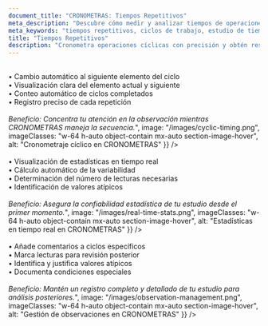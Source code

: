 ```yaml
---
document_title: "CRONOMETRAS: Tiempos Repetitivos"
meta_description: "Descubre cómo medir y analizar tiempos de operaciones cíclicas con el módulo de tiempos repetitivos de CRONOMETRAS."
meta_keywords: "tiempos repetitivos, ciclos de trabajo, estudio de tiempos, cronometraje industrial"
title: "Tiempos Repetitivos"
description: "Cronometra operaciones cíclicas con precisión y obtén resultados estadísticamente confiables."
---
```


<Section
  section={{
    title: "Cronometraje Cíclico Automatizado",
    content: "Optimiza la medición de operaciones repetitivas:<br/><br/>• Cambio automático al siguiente elemento del ciclo<br/>• Visualización clara del elemento actual y siguiente<br/>• Conteo automático de ciclos completados<br/>• Registro preciso de cada repetición<br/><br/><i>Beneficio: Concentra tu atención en la observación mientras CRONOMETRAS maneja la secuencia.</i>",
    image: "/images/cyclic-timing.png",
    imageClasses: "w-64 h-auto object-contain mx-auto section-image-hover",
    alt: "Cronometraje cíclico en CRONOMETRAS"
  }}
/>

<Section
  section={{
    title: "Análisis Estadístico en Tiempo Real",
    content: "Monitorea la calidad de tu estudio mientras lo realizas:<br/><br/>• Visualización de estadísticas en tiempo real<br/>• Cálculo automático de la variabilidad<br/>• Determinación del número de lecturas necesarias<br/>• Identificación de valores atípicos<br/><br/><i>Beneficio: Asegura la confiabilidad estadística de tu estudio desde el primer momento.</i>",
    image: "/images/real-time-stats.png",
    imageClasses: "w-64 h-auto object-contain mx-auto section-image-hover",
    alt: "Estadísticas en tiempo real en CRONOMETRAS"
  }}
/>

<Section
  section={{
    title: "Gestión de Observaciones",
    content: "Mantén un registro detallado de cada ciclo:<br/><br/>• Añade comentarios a ciclos específicos<br/>• Marca lecturas para revisión posterior<br/>• Identifica y justifica valores atípicos<br/>• Documenta condiciones especiales<br/><br/><i>Beneficio: Mantén un registro completo y detallado de tu estudio para análisis posteriores.</i>",
    image: "/images/observation-management.png",
    imageClasses: "w-64 h-auto object-contain mx-auto section-image-hover",
    alt: "Gestión de observaciones en CRONOMETRAS"
  }}
/>
